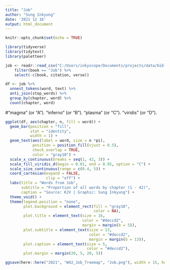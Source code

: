 ```yaml
---
title: "Job"
author: "Sung Inkyung"
date: '2021 12 16'
output: html_document
---
```


```r
knitr::opts_chunk$set(echo = TRUE)
```

```r
library(tidyverse)
library(tidytext)
library(paletteer)
```


```r
job <- readr::read_csv("C:/Users/inkyscope/Documents/projects/data/bible_kjv_new.csv") %>% 
    filter(book == "Job") %>% 
    select(-c(book, citation, verse))
```


```r
df <- job %>% 
  unnest_tokens(word, text) %>%
  anti_join(stop_words) %>%
  group_by(chapter, word) %>% 
  count(chapter, word)
```
#"magma" (or "A"). "inferno" (or "B"). "plasma" (or "C"). "viridis" (or "D").

```r
ggplot(df, aes(chapter, n, fill = word)) +
  geom_bar(position = "fill",
           stat = "identity",
           width = 1) +
  geom_text(aes(label = word, size = n *pi),
            position = position_fill(vjust = 0.5),
            check_overlap = TRUE,
            color = "gray10") +
  scale_x_continuous(breaks = seq(1, 42, 3)) +
  scale_fill_viridis_d(begin = 0.01, end = 0.95, option = "C") +
  scale_size_continuous(range = c(0.4, 5)) +
  coord_cartesian(expand = FALSE,
                  clip = "off") +
  labs(title = "Words from Job",
       subtitle = "Proportion of all words by chapter (1 - 42)",
       caption = "Source: KJV | Graphic: Sung Inkyung") +
  theme_void() +
  theme(legend.position = "none",
        plot.background = element_rect(fill = "gray10",
                                       color = NA),
        plot.title = element_text(size = 16, 
                                  color = "#deccd2",
                                  margin = margin(b = 5)),
        plot.subtitle = element_text(size = 13,
                                     color = "#deccd2",
                                     margin = margin(b = 13)),
        plot.caption = element_text(size = 5, 
                                    color = "#deccd2"),
        plot.margin = margin(20, 5, 20, 5)) 

ggsave(here::here("2021", "W42_Job_Treemap", "Job.png"), width = 15, height = 11, units = "cm")
  
```

